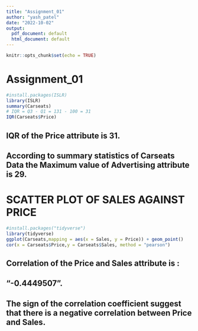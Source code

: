 ---
title: "Assignment_01"
author: "yash_patel"
date: "2022-10-02"
output:
  pdf_document: default
  html_document: default
---

```{r setup, include=FALSE}
knitr::opts_chunk$set(echo = TRUE)
```

# Assignment_01

```{r Carseats}
#install.packages(ISLR)
library(ISLR)
summary(Carseats)
# IQR = Q3 - Q1 = 131 - 100 = 31
IQR(Carseats$Price)

```
## IQR of the Price attribute is 31.
## According to summary statistics of Carseats Data the Maximum value of Advertising attribute is 29.




# SCATTER PLOT OF SALES AGAINST PRICE


```{r pressure, echo=FALSE}

#install.packages("tidyverse")
library(tidyverse)
ggplot(Carseats,mapping = aes(x = Sales, y = Price)) + geom_point()
cor(x = Carseats$Price,y = Carseats$Sales, method = "pearson")


```

## Correlation of the Price and Sales attribute is :
## "-0.4449507".
## The sign of the correlation coefficient suggest that there is a negative correlation between Price and Sales.


